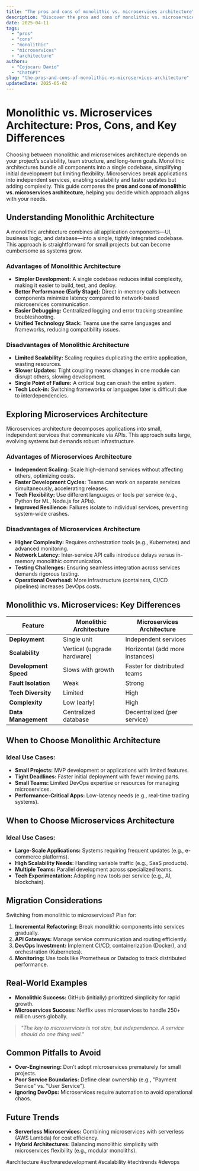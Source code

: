 ```yaml
---
title: "The pros and cons of monolithic vs. microservices architecture"
description: "Discover the pros and cons of monolithic vs. microservices architecture with this in-depth guide, providing actionable insights and practical tips to boost your knowledge and results."
date: 2025-04-11
tags:
  - "pros"
  - "cons"
  - "monolithic"
  - "microservices"
  - "architecture"
authors:
  - "Cojocaru David"
  - "ChatGPT"
slug: "the-pros-and-cons-of-monolithic-vs-microservices-architecture"
updatedDate: 2025-05-02
---
```


# Monolithic vs. Microservices Architecture: Pros, Cons, and Key Differences  

Choosing between monolithic and microservices architecture depends on your project’s scalability, team structure, and long-term goals. Monolithic architectures bundle all components into a single codebase, simplifying initial development but limiting flexibility. Microservices break applications into independent services, enabling scalability and faster updates but adding complexity. This guide compares the **pros and cons of monolithic vs. microservices architecture**, helping you decide which approach aligns with your needs.  

## Understanding Monolithic Architecture  

A monolithic architecture combines all application components—UI, business logic, and database—into a single, tightly integrated codebase. This approach is straightforward for small projects but can become cumbersome as systems grow.  

### Advantages of Monolithic Architecture  

- **Simpler Development:** A single codebase reduces initial complexity, making it easier to build, test, and deploy.  
- **Better Performance (Early Stage):** Direct in-memory calls between components minimize latency compared to network-based microservices communication.  
- **Easier Debugging:** Centralized logging and error tracking streamline troubleshooting.  
- **Unified Technology Stack:** Teams use the same languages and frameworks, reducing compatibility issues.  

### Disadvantages of Monolithic Architecture  

- **Limited Scalability:** Scaling requires duplicating the entire application, wasting resources.  
- **Slower Updates:** Tight coupling means changes in one module can disrupt others, slowing development.  
- **Single Point of Failure:** A critical bug can crash the entire system.  
- **Tech Lock-in:** Switching frameworks or languages later is difficult due to interdependencies.  

## Exploring Microservices Architecture  

Microservices architecture decomposes applications into small, independent services that communicate via APIs. This approach suits large, evolving systems but demands robust infrastructure.  

### Advantages of Microservices Architecture  

- **Independent Scaling:** Scale high-demand services without affecting others, optimizing costs.  
- **Faster Development Cycles:** Teams can work on separate services simultaneously, accelerating releases.  
- **Tech Flexibility:** Use different languages or tools per service (e.g., Python for ML, Node.js for APIs).  
- **Improved Resilience:** Failures isolate to individual services, preventing system-wide crashes.  

### Disadvantages of Microservices Architecture  

- **Higher Complexity:** Requires orchestration tools (e.g., Kubernetes) and advanced monitoring.  
- **Network Latency:** Inter-service API calls introduce delays versus in-memory monolithic communication.  
- **Testing Challenges:** Ensuring seamless integration across services demands rigorous testing.  
- **Operational Overhead:** More infrastructure (containers, CI/CD pipelines) increases DevOps costs.  

## Monolithic vs. Microservices: Key Differences  

| Feature               | Monolithic Architecture         | Microservices Architecture       |  
|-----------------------|---------------------------------|----------------------------------|  
| **Deployment**        | Single unit                     | Independent services             |  
| **Scalability**       | Vertical (upgrade hardware)     | Horizontal (add more instances)  |  
| **Development Speed** | Slows with growth               | Faster for distributed teams     |  
| **Fault Isolation**   | Weak                            | Strong                           |  
| **Tech Diversity**    | Limited                         | High                             |  
| **Complexity**        | Low (early)                     | High                             |  
| **Data Management**   | Centralized database            | Decentralized (per service)      |  

## When to Choose Monolithic Architecture  

### Ideal Use Cases:  

- **Small Projects:** MVP development or applications with limited features.  
- **Tight Deadlines:** Faster initial deployment with fewer moving parts.  
- **Small Teams:** Limited DevOps expertise or resources for managing microservices.  
- **Performance-Critical Apps:** Low-latency needs (e.g., real-time trading systems).  

## When to Choose Microservices Architecture  

### Ideal Use Cases:  

- **Large-Scale Applications:** Systems requiring frequent updates (e.g., e-commerce platforms).  
- **High Scalability Needs:** Handling variable traffic (e.g., SaaS products).  
- **Multiple Teams:** Parallel development across specialized teams.  
- **Tech Experimentation:** Adopting new tools per service (e.g., AI, blockchain).  

## Migration Considerations  

Switching from monolithic to microservices? Plan for:  

1. **Incremental Refactoring:** Break monolithic components into services gradually.  
2. **API Gateways:** Manage service communication and routing efficiently.  
3. **DevOps Investment:** Implement CI/CD, containerization (Docker), and orchestration (Kubernetes).  
4. **Monitoring:** Use tools like Prometheus or Datadog to track distributed performance.  

## Real-World Examples  

- **Monolithic Success:** GitHub (initially) prioritized simplicity for rapid growth.  
- **Microservices Success:** Netflix uses microservices to handle 250+ million users globally.  

> _"The key to microservices is not size, but independence. A service should do one thing well."_  

## Common Pitfalls to Avoid  

- **Over-Engineering:** Don’t adopt microservices prematurely for small projects.  
- **Poor Service Boundaries:** Define clear ownership (e.g., "Payment Service" vs. "User Service").  
- **Ignoring DevOps:** Microservices require automation to avoid operational chaos.  

## Future Trends  

- **Serverless Microservices:** Combining microservices with serverless (AWS Lambda) for cost efficiency.  
- **Hybrid Architectures:** Balancing monolithic simplicity with microservices flexibility (e.g., modular monoliths).  

#architecture #softwaredevelopment #scalability #techtrends #devops